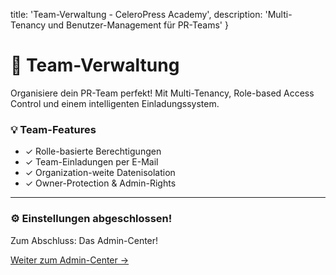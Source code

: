   title: 'Team-Verwaltung - CeleroPress Academy',
  description: 'Multi-Tenancy und Benutzer-Management für PR-Teams'
}

# 👥 Team-Verwaltung

Organisiere dein PR-Team perfekt! Mit Multi-Tenancy, Role-based Access Control und einem intelligenten Einladungssystem.

<div className="not-prose bg-green-50 border border-green-200 rounded-lg p-6 my-8">
  <h3 className="text-lg font-semibold text-green-900 mb-2">💡 Team-Features</h3>
  <ul className="space-y-2 text-green-700">
    <li>✓ Rolle-basierte Berechtigungen</li>
    <li>✓ Team-Einladungen per E-Mail</li>
    <li>✓ Organization-weite Datenisolation</li>
    <li>✓ Owner-Protection & Admin-Rights</li>
  </ul>
</div>

---

<div className="not-prose bg-gradient-to-r from-blue-50 to-indigo-50 rounded-lg p-8 my-8 text-center">
  <h3 className="text-2xl font-bold text-gray-900 mb-4">⚙️ Einstellungen abgeschlossen!</h3>
  <p className="text-gray-600 mb-6">Zum Abschluss: Das Admin-Center!</p>
  <a 
    href="/dashboard/academy/documentation/handbuch/admin/profil"
    className="inline-flex items-center px-6 py-3 border border-transparent text-base font-medium rounded-lg shadow-sm text-white bg-blue-600 hover:bg-blue-700 focus:outline-none focus:ring-2 focus:ring-offset-2 focus:ring-blue-500 transition-all duration-200"
  >
    Weiter zum Admin-Center →
  </a>
</div>